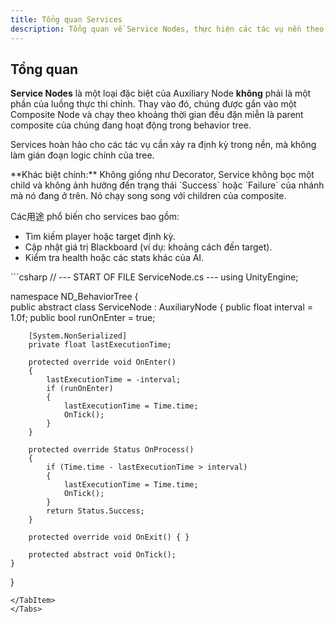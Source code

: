 ```yaml
---
title: Tổng quan Services
description: Tổng quan về Service Nodes, thực hiện các tác vụ nền theo thời gian.
---
```


## Tổng quan

**Service Nodes** là một loại đặc biệt của Auxiliary Node **không** phải là một phần của luồng thực thi chính. Thay vào đó, chúng được gắn vào một Composite Node và chạy theo khoảng thời gian đều đặn miễn là parent composite của chúng đang hoạt động trong behavior tree.

Services hoàn hảo cho các tác vụ cần xảy ra định kỳ trong nền, mà không làm gián đoạn logic chính của tree.

<Aside type="note">
**Khác biệt chính:** Không giống như Decorator, Service không bọc một child và không ảnh hưởng đến trạng thái `Success` hoặc `Failure` của nhánh mà nó đang ở trên. Nó chạy song song với children của composite.
</Aside>

Các用途 phổ biến cho services bao gồm:
- Tìm kiếm player hoặc target định kỳ.
- Cập nhật giá trị Blackboard (ví dụ: khoảng cách đến target).
- Kiểm tra health hoặc các stats khác của AI.

<Tabs>
<TabItem label="C# Base Class">
```csharp
// --- START OF FILE ServiceNode.cs ---
using UnityEngine;

namespace ND_BehaviorTree
{   
    public abstract class ServiceNode : AuxiliaryNode
    {
        public float interval = 1.0f;
        public bool runOnEnter = true;

        [System.NonSerialized]
        private float lastExecutionTime;

        protected override void OnEnter()
        {
            lastExecutionTime = -interval;
            if (runOnEnter)
            {
                lastExecutionTime = Time.time;
                OnTick();
            }
        }

        protected override Status OnProcess()
        {
            if (Time.time - lastExecutionTime > interval)
            {
                lastExecutionTime = Time.time;
                OnTick();
            }
            return Status.Success;
        }

        protected override void OnExit() { }

        protected abstract void OnTick();
    }
}
```
</TabItem>
</Tabs>
